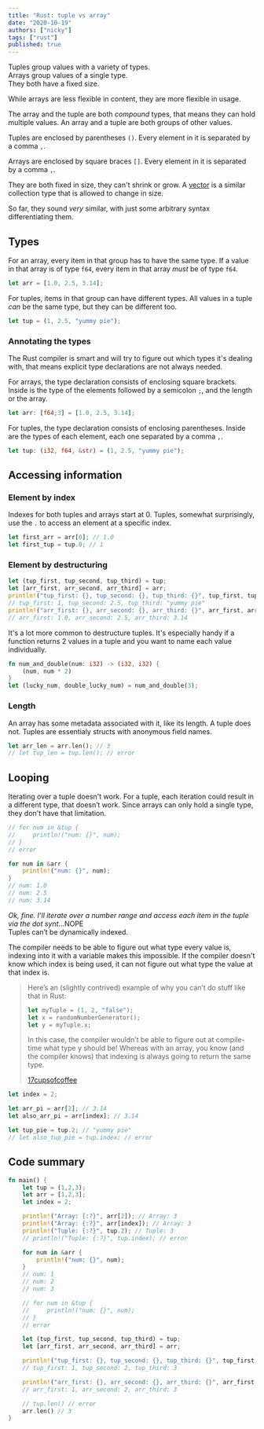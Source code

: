 ```yaml
---
title: "Rust: tuple vs array"
date: "2020-10-19"
authors: ["nicky"]
tags: ["rust"]
published: true
---
```


<Aside>


Tuples group values with a variety of types.  
Arrays group values of a single type.  
They both have a fixed size.

While arrays are less flexible in content, they are more flexible in usage.

</Aside>


The array and the tuple are both _compound_ types, that means they can hold multiple values.
An array and a tuple are both groups of other values.

Tuples are enclosed by parentheses `()`.
Every element in it is separated by a comma `,`.

Arrays are enclosed by square braces `[]`.
Every element in it is separated by a comma `,`.

They are both fixed in size, they can't shrink or grow.
A [vector](https://doc.rust-lang.org/std/vec/struct.Vec.html) is a similar collection type that is allowed to change in size.

So far, they sound _very_ similar, with just some arbitrary syntax differentiating them.

## Types

For an array, every item in that group has to have the same type.
If a value in that array is of type `f64`, every item in that array _must_ be of type `f64`.

```rust
let arr = [1.0, 2.5, 3.14];
```

For tuples, items in that group can have different types.
All values in a tuple _can_ be the same type, but they can be different too.

```rust
let tup = (1, 2.5, "yummy pie");
```

### Annotating the types

The Rust compiler is smart and will try to figure out which types it's dealing with, that means explicit type declarations are not always needed.

For arrays, the type declaration consists of enclosing square brackets. Inside is the type of the elements followed by a semicolon `;`, and the length or the array.

```rust
let arr: [f64;3] = [1.0, 2.5, 3.14];
```

For tuples, the type declaration consists of enclosing parentheses. Inside are the types of each element, each one separated by a comma `,`.

```rust
let tup: (i32, f64, &str) = (1, 2.5, "yummy pie");
```

## Accessing information

### Element by index

Indexes for both tuples and arrays start at 0.
Tuples, somewhat surprisingly, use the `.` to access an element at a specific index.

```rust
let first_arr = arr[0]; // 1.0
let first_tup = tup.0; // 1
```

### Element by destructuring

```rust
let (tup_first, tup_second, tup_third) = tup;
let [arr_first, arr_second, arr_third] = arr;
println!("tup_first: {}, tup_second: {}, tup_third: {}", tup_first, tup_second, tup_third);
// tup_first: 1, tup_second: 2.5, tup_third: "yummy pie"
println!("arr_first: {}, arr_second: {}, arr_third: {}", arr_first, arr_second, arr_third);
// arr_first: 1.0, arr_second: 2.5, arr_third: 3.14
```

It's a lot more common to destructure tuples.
It's especially handy if a function returns 2 values in a tuple and you want to name each value individually.

```rust
fn num_and_double(num: i32) -> (i32, i32) {
    (num, num * 2)
}
let (lucky_num, double_lucky_num) = num_and_double(3);
```

### Length

An array has some metadata associated with it, like its length.
A tuple does not.
Tuples are essentialy structs with anonymous field names.

```rust
let arr_len = arr.len(); // 3
// let tup_len = tup.len(); // error
```

## Looping

Iterating over a tuple doesn't work.
For a tuple, each iteration could result in a different type, that doesn’t work.
Since arrays can only hold a single type, they don't have that limitation.

```rust
// for num in &tup {
//     println!("num: {}", num);
// }
// error

for num in &arr {
    println!("num: {}", num);
}
// num: 1.0
// num: 2.5
// num: 3.14
```

_Ok, fine. I'll iterate over a number range and access each item in the tuple via the dot synt_...NOPE  
Tuples can’t be dynamically indexed.

The compiler needs to be able to figure out what type every value is, indexing into it with a variable makes this impossible.
If the compiler doesn't know which index is being used, it can not figure out what type the value at that index is.

> Here’s an (slightly contrived) example of why you can’t do stuff like that in Rust:
>
> ```rust
> let myTuple = (1, 2, "false");
> let x = randomNumberGenerator();
> let y = myTuple.x;
> ```
>
> In this case, the compiler wouldn’t be able to figure out at compile-time what type y should be!
> Whereas with an array, you know (and the compiler knows) that indexing is always going to return the same type.
>
> <footer>
>
>
> [17cupsofcoffee](https://twitter.com/17cupsofcoffee)
>
> </footer>
>

```rust
let index = 2;

let arr_pi = arr[2]; // 3.14
let also_arr_pi = arr[index]; // 3.14

let tup_pie = tup.2; // "yummy pie"
// let also_tup_pie = tup.index; // error
```

## Code summary

```rust
fn main() {
    let tup = (1,2,3);
    let arr = [1,2,3];
    let index = 2;

    println!("Array: {:?}", arr[2]); // Array: 3
    println!("Array: {:?}", arr[index]); // Array: 3
    println!("Tuple: {:?}", tup.2); // Tuple: 3
    // println!("Tuple: {:?}", tup.index); // error

    for num in &arr {
        println!("num: {}", num);
    }
    // num: 1
    // num: 2
    // num: 3

    // for num in &tup {
    //     println!("num: {}", num);
    // }
    // error

    let (tup_first, tup_second, tup_third) = tup;
    let [arr_first, arr_second, arr_third] = arr;

    println!("tup_first: {}, tup_second: {}, tup_third: {}", tup_first, tup_second, tup_third);
    // tup_first: 1, tup_second: 2, tup_third: 3

    println!("arr_first: {}, arr_second: {}, arr_third: {}", arr_first, arr_second, arr_third);
    // arr_first: 1, arr_second: 2, arr_third: 3

    // tup.len() // error
    arr.len() // 3
}
```
